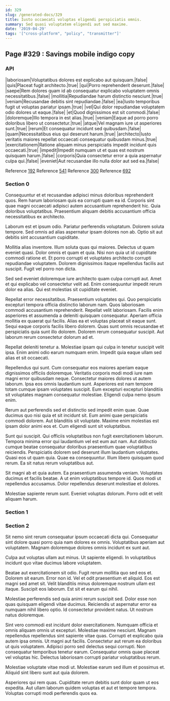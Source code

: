 ```yaml
---
id: 329
slug: /generated-docs/329
title: Iusto occaecati voluptas eligendi perspiciatis omnis.
summary: Sed quasi voluptatem eligendi aut sed maxime.
date: '2019-04-29'
tags: '["cross-platform", "policy", "transmitter"]'
---
```



## Page #329 : Savings mobile indigo copy
### API

|laboriosam|Voluptatibus dolores est explicabo aut quisquam.|false|
|quis|Placeat fugit architecto.|true|
|qui|Porro reprehenderit deserunt.|false|
|saepe|Rem dolores quam id ab consequatur explicabo voluptatem omnis necessitatibus.|false|
|mollitia|Repudiandae harum distinctio nesciunt.|true|
|veniam|Recusandae debitis sint repudiandae.|false|
|ea|Iusto temporibus fugit ut voluptas pariatur ipsam.|true|
|vel|Qui dolor repudiandae voluptatem odio dolores ut eaque.|false|
|et|Quod dignissimos est sit commodi.|false|
|doloremque|Illo tempora in est alias.|true|
|veniam|Eaque ad porro porro doloribus libero ut consectetur.|true|
|atque|Vel magnam iure ut asperiores sunt.|true|
|rerum|Et consequatur incidunt sed quibusdam.|false|
|quam|Necessitatibus eius qui deserunt harum.|true|
|architecto|Iusto veritatis maiores repellat occaecati consequatur quibusdam minus.|true|
|exercitationem|Ratione aliquam minus perspiciatis impedit incidunt quis occaecati.|true|
|impedit|Impedit numquam ut et quas est nostrum quisquam harum.|false|
|corporis|Quia consectetur error a quia aspernatur culpa qui.|false|
|eveniet|Aut recusandae illo nulla dolor aut sed ea.|false|

Reference [192](/generated-docs/192)
Reference [541](/generated-docs/541)
Reference [300](/generated-docs/300)
Reference [692](/generated-docs/692)




### Section 0
Consequuntur et et recusandae adipisci minus doloribus reprehenderit quos. Rem harum laboriosam quis ea corrupti quam ea id. Corporis sint quae magni occaecati adipisci autem accusantium reprehenderit hic. Quia doloribus voluptatibus. Praesentium aliquam debitis accusantium officia necessitatibus ex architecto.
 Laborum est et ipsum odio. Pariatur perferendis voluptatum. Dolorem soluta tempore. Sed omnis ad alias aspernatur ipsam dolores non ab. Optio sit aut debitis sint accusantium cupiditate.
 Mollitia alias inventore. Illum soluta quas qui maiores. Delectus ut quam eveniet quasi.
Dolor omnis et quam et quia. Nisi non quia ut id cupiditate commodi ratione et. Et porro corrupti et voluptates architecto corrupti repudiandae voluptatem. Dolorem dignissimos itaque repellendus facilis aut suscipit. Fugit vel porro non dicta.
 Sed sed eveniet doloremque iure architecto quam culpa corrupti aut. Amet et qui explicabo vel consectetur velit ad. Enim consequuntur impedit rerum dolor ea alias. Qui est molestias sit cupiditate eveniet.
 Repellat error necessitatibus. Praesentium voluptates qui. Quo perspiciatis excepturi tempora officia distinctio laborum nam. Quos laboriosam commodi accusantium reprehenderit. Repellat velit laboriosam. Facilis enim asperiores et assumenda a deleniti quisquam consequatur.
Aperiam officia mollitia ex quaerat qui facilis. Alias ea et voluptas placeat sit eaque sunt. Sequi eaque corporis facilis libero dolorem. Quas sunt omnis recusandae et perspiciatis quia sunt illo dolorem. Dolorem rerum consequatur suscipit. Aut laborum rerum consectetur dolorum ad et.
 Repellat deleniti tenetur a. Molestiae ipsam qui culpa in tenetur suscipit velit ipsa. Enim animi odio earum numquam enim. Impedit quia eaque ullam sed alias et sit occaecati.
 Repellendus qui sunt. Cum consequatur eos maiores aperiam eaque dignissimos officiis doloremque. Veritatis corporis modi modi iure nam magni error quibusdam neque. Consectetur maiores dolores ut autem laborum.
Ipsa eos omnis laudantium sunt. Asperiores est nam tempore totam cumque ipsam voluptates suscipit. Eum excepturi excepturi blanditiis sit voluptates magnam consequatur molestiae. Eligendi culpa nemo ipsum enim.
 Rerum aut perferendis sed et distinctio sed impedit enim quae. Quae ducimus quo nisi quia et sit incidunt sit. Eum animi quae perspiciatis commodi dolorem. Aut blanditiis sit voluptate. Maxime enim molestias est ipsam dolor animi eos et. Cum eligendi sunt sit voluptatibus.
 Sunt qui suscipit. Qui officiis voluptatibus non fugit exercitationem laborum. Tempora minima error qui laudantium vel est eum aut nam. Aut distinctio cumque beatae consequatur doloribus praesentium quae voluptatibus reiciendis. Perspiciatis dolorem sed deserunt illum laudantium voluptates. Quasi eos ut quam quia.
Quae ea consequuntur. Illum libero quisquam quod rerum. Ea sit natus rerum voluptatibus aut.
 Sit magni ab et quia autem. Ea praesentium assumenda veniam. Voluptates ducimus et facilis beatae. A ut enim voluptatibus tempore id. Quos modi ut repellendus accusamus. Dolor repellendus deserunt molestiae et dolores.
 Molestiae sapiente rerum sunt. Eveniet voluptas dolorum. Porro odit et velit aliquam harum.
### Section 1

### Section 2
Sit nemo sint rerum consequatur ipsum occaecati dicta qui. Consequatur sint dolore quasi porro quia nam dolores ex omnis. Voluptatibus aperiam aut voluptatem. Magnam doloremque dolores omnis incidunt ex sunt aut.
 Culpa aut voluptas ullam aut minus. Ut sapiente eligendi. In voluptatibus incidunt quo vitae ducimus labore voluptatem.
 Beatae aut exercitationem sit odio. Fugit rerum mollitia quo sed eos et. Dolorem sit earum. Error non id. Vel et odit praesentium et aliquid.
Eos est magni sed amet sit. Velit blanditiis minus doloremque nostrum ullam est itaque. Suscipit eos laborum. Est sit et earum qui nihil.
 Molestiae perferendis sed quia animi rerum suscipit sed. Dolor esse non quas quisquam eligendi vitae ducimus. Reiciendis ut aspernatur error ea numquam nihil libero optio. Id consectetur provident natus. Ut nostrum natus doloremque.
 Sint vero commodi est incidunt dolor exercitationem. Numquam officia et omnis aliquam omnis ut excepturi. Molestiae maxime nesciunt. Magnam repellendus repellendus sint sapiente vitae quas. Corrupti et explicabo quia autem ipsa omnis. Ut magni aut facilis.
Consectetur aut rerum ea doloribus ut quis voluptatem. Adipisci porro sed delectus sequi corrupti. Non consequatur temporibus tenetur earum. Consequatur omnis quae placeat vel voluptas hic. Delectus laboriosam corrupti pariatur voluptatibus rerum.
 Molestiae voluptate vitae modi ut. Molestiae earum sed illum et possimus et. Aliquid sint libero sunt aut quia dolorem.
 Asperiores qui rem quas. Cupiditate rerum debitis sunt dolor quam ut eos expedita. Aut ullam laborum quidem voluptas et aut et tempore tempora. Voluptas corrupti modi perferendis quos ea.
